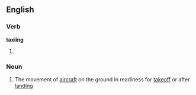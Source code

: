==English==

===Verb===
'''taxiing'''

# {{present participle of|[[taxi]]}}

===Noun===
{{wikipedia}}
{{en-noun|-}}

# The movement of [[aircraft]] on the ground in readiness for [[takeoff]] or after [[landing]]